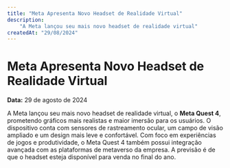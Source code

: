 ```yaml
---
title: "Meta Apresenta Novo Headset de Realidade Virtual"
description:
    "A Meta lançou seu mais novo headset de realidade virtual"
createdAt: "29/08/2024"
---
```


# Meta Apresenta Novo Headset de Realidade Virtual

**Data:** 29 de agosto de 2024

A Meta lançou seu mais novo headset de realidade virtual, o **Meta Quest 4**, prometendo gráficos mais realistas e maior imersão para os usuários. O dispositivo conta com sensores de rastreamento ocular, um campo de visão ampliado e um design mais leve e confortável. Com foco em experiências de jogos e produtividade, o Meta Quest 4 também possui integração avançada com as plataformas de metaverso da empresa. A previsão é de que o headset esteja disponível para venda no final do ano.
